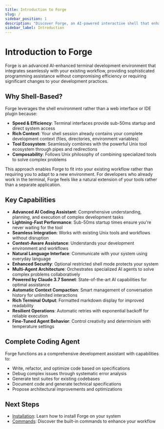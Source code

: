 ```yaml
---
title: Introduction to Forge
slug: /
sidebar_position: 1
description: "Discover Forge, an AI-powered interactive shell that enhances your development workflow."
sidebar_label: Introduction
---
```



# Introduction to Forge

<div className="flex gap-4">
  <Badge label="5 mins read" />
  <Badge label="5 mins read" />
</div>

Forge is an advanced AI-enhanced terminal development environment that integrates seamlessly with your existing workflow, providing sophisticated programming assistance without compromising efficiency or requiring significant changes to your development practices.

## Why Shell-Based?

Forge leverages the shell environment rather than a web interface or IDE plugin because:

- **Speed & Efficiency**: Terminal interfaces provide sub-50ms startup and direct system access
- **Rich Context**: Your shell session already contains your complete development context (files, directories, environment variables)
- **Tool Ecosystem**: Seamlessly combines with the powerful Unix tool ecosystem through pipes and redirections
- **Composability**: Follows Unix philosophy of combining specialized tools to solve complex problems

This approach enables Forge to fit into your existing workflow rather than requiring you to adapt to a new environment. For developers who already work in the terminal, Forge feels like a natural extension of your tools rather than a separate application.

## Key Capabilities

- **Advanced AI Coding Assistant**: Comprehensive understanding, planning, and execution of complex development tasks
- **Lightning-Fast Performance**: Sub-50ms startup times ensure you're never waiting for the tool
- **Seamless Integration**: Works with existing Unix tools and workflows without disruption
- **Context-Aware Assistance**: Understands your development environment and workflows
- **Natural Language Interface**: Communicate with your system using everyday language
- **Enhanced Security**: Optional restricted shell mode protects your system
- **Multi-Agent Architecture**: Orchestrates specialized AI agents to solve complex problems collaboratively
- **Powered by Claude 3.7 Sonnet**: State-of-the-art AI capabilities for optimal assistance
- **Automatic Context Compaction**: Smart management of conversation history for unlimited interactions
- **Rich Terminal Output**: Formatted markdown display for improved readability
- **Resilient Operations**: Automatic retries with exponential backoff for reliable execution
- **Fine-Tuned Agent Behavior**: Control creativity and determinism with temperature settings

## Complete Coding Agent

Forge functions as a comprehensive development assistant with capabilities to:

- Write, refactor, and optimize code based on specifications
- Debug complex issues through systematic error analysis
- Generate test suites for existing codebases
- Document code and generate technical specifications
- Propose architectural improvements and optimizations

## Next Steps

- [Installation](./installation): Learn how to install Forge on your system
- [Commands](./commands): Discover the built-in commands to enhance your workflow
<!-- Note: This introduction sets up the core concepts and capabilities that users will learn more about in subsequent documentation pages -->
